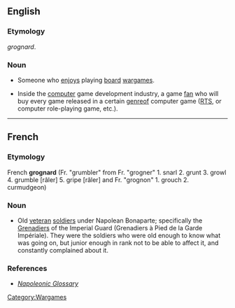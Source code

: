 ==English==

===Etymology===
{{etyl|fr}} ''grognard''.

===Noun===
{{en-noun}}
* {{games|slang}} Someone who [[enjoys]] playing [[board]] [[wargames]]. 
* {{computer games|slang}} Inside the [[computer]] game development industry, a game [[fan]] who will buy every game released in a certain [[genre ]]of computer game ([[RTS]], or computer role-playing game, etc.). 
----

==French==

===Etymology===
French '''grognard''' (Fr. "grumbler" from Fr. "grogner" 1. snarl 2. grunt 3. growl 4. grumble [râler] 5. gripe [râler] and Fr. "grognon" 1. grouch 2. curmudgeon)

===Noun===
{{fr-noun-m}}

* Old [[veteran]] [[soldiers]] under Napolean Bonaparte; specifically the [[Grenadiers]] of the Imperial Guard (Grenadiers à Pied de la Garde Impériale). They were the soldiers who were old enough to know what was going on, but junior enough in rank not to be able to affect it, and constantly complained about it.



===References===
* ''[http://www.napoleonguide.com/glossary.htm Napoleonic Glossary]''

[[Category:Wargames]]